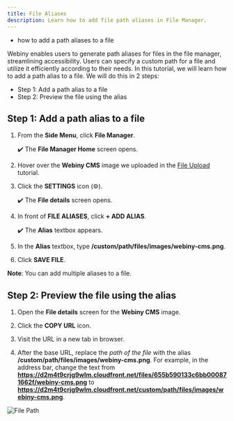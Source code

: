 ```yaml
---
title: File Aliases
description: Learn how to add file path aliases in File Manager.
---
```



<Alert type="success" title="WHAT YOU'LL LEARN">

- how to add a path aliases to a file

</Alert>


Webiny enables users to generate path aliases for files in the file manager, streamlining accessibility. Users can specify a custom path for a file and utilize it efficiently according to their needs. In this tutorial, we will learn how to add a path alias to a file. We will do this in 2 steps:

- Step 1: Add a path alias to a file
- Step 2: Preview the file using the alias


## Step 1: Add a path alias to a file

1. From the **Side Menu**, click **File Manager**.

    ✔️ The **File Manager Home** screen opens.

2. Hover over the **Webiny CMS** image we uploaded in the [File Upload](../file-manager/upload-file) tutorial.

3. Click the **SETTINGS** icon (⚙️).

    ✔️ The **File details** screen opens.

4. In front of **FILE ALIASES**, click **+ ADD ALIAS**.

    ✔️ The **Alias** textbox appears.

5. In the **Alias** textbox, type **/custom/path/files/images/webiny-cms.png**.

6. Click **SAVE FILE**.

**Note**: You can add multiple aliases to a file.


## Step 2: Preview the file using the alias

1. Open the **File details** screen for the **Webiny CMS** image.

2. Click the **COPY URL** icon.

3. Visit the URL in a new tab in browser.

4. After the base URL, replace the *path of the file* with the alias **/custom/path/files/images/webiny-cms.png**. For example, in the address bar, change the text from 
**https://d2m4t9crjg9wlm.cloudfront.net/files/655b590133c6bb000871662f/webiny-cms.png** 
to 
**https://d2m4t9crjg9wlm.cloudfront.net/custom/path/files/images/webiny-cms.png**.

![File Path](./assets/file-aliases/file-path.png)

    